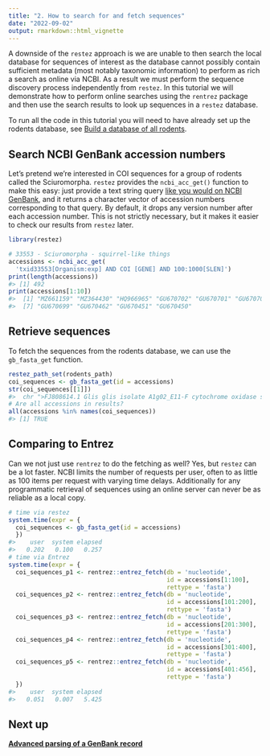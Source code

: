 ```yaml
---
title: "2. How to search for and fetch sequences"
date: "2022-09-02"
output: rmarkdown::html_vignette
---
```




A downside of the `restez` approach is we are unable to then search the local database for sequences of interest as the database cannot possibly contain sufficient metadata (most notably taxonomic information) to perform as rich a search as online via NCBI. As a result we must perform the sequence discovery process independently from `restez`. In this tutorial we will demonstrate how to perform online searches using the `rentrez` package and then use the search results to look up sequences in a `restez` database.

To run all the code in this tutorial you will need to have already set up the rodents database, see [Build a database of all rodents](https://ropensci.github.io/restez/articles/1_rodents.html).

## Search NCBI GenBank accession numbers

Let's pretend we're interested in COI sequences for a group of rodents called the Sciuromorpha. `restez` provides the `ncbi_acc_get()` function to make this easy: just provide a text string query [like you would on NCBI GenBank](https://www.ncbi.nlm.nih.gov/books/NBK49540/), and it returns a character vector of accession numbers corresponding to that query. By default, it drops any version number after each accession number. This is not strictly necessary, but it makes it easier to check our results from `restez` later.


```r
library(restez)

# 33553 - Sciuromorpha - squirrel-like things
accessions <- ncbi_acc_get(
  'txid33553[Organism:exp] AND COI [GENE] AND 100:1000[SLEN]')
print(length(accessions))
#> [1] 492
print(accessions[1:10])
#>  [1] "MZ661159" "MZ364430" "HQ966965" "GU670702" "GU670701" "GU670700"
#>  [7] "GU670699" "GU670462" "GU670451" "GU670450"
```

## Retrieve sequences

To fetch the sequences from the rodents database, we can use the `gb_fasta_get` function.



```r
restez_path_set(rodents_path)
coi_sequences <- gb_fasta_get(id = accessions)
str(coi_sequences[[1]])
#>  chr ">FJ808614.1 Glis glis isolate A1g02_E11-F cytochrome oxidase subunit I (COI) gene, partial cds; mitochondrial\n"| __truncated__
# Are all accessions in results?
all(accessions %in% names(coi_sequences))
#> [1] TRUE
```

## Comparing to Entrez

Can we not just use `rentrez` to do the fetching as well? Yes, but `restez` can be a lot faster. NCBI limits the number of requests per user, often to as little as 100 items per request with varying time delays. Additionally for any programmatic retrieval of sequences using an online server can never be as reliable as a local copy.


```r
# time via restez
system.time(expr = {
  coi_sequences <- gb_fasta_get(id = accessions)
  })
#>    user  system elapsed 
#>   0.202   0.100   0.257
# time via Entrez
system.time(expr = {
  coi_sequences_p1 <- rentrez::entrez_fetch(db = 'nucleotide',
                                            id = accessions[1:100],
                                            rettype = 'fasta')
  coi_sequences_p2 <- rentrez::entrez_fetch(db = 'nucleotide',
                                            id = accessions[101:200],
                                            rettype = 'fasta')
  coi_sequences_p3 <- rentrez::entrez_fetch(db = 'nucleotide',
                                            id = accessions[201:300],
                                            rettype = 'fasta')
  coi_sequences_p4 <- rentrez::entrez_fetch(db = 'nucleotide',
                                            id = accessions[301:400],
                                            rettype = 'fasta')
  coi_sequences_p5 <- rentrez::entrez_fetch(db = 'nucleotide',
                                            id = accessions[401:456],
                                            rettype = 'fasta')
  })
#>    user  system elapsed 
#>   0.051   0.007   5.425
```
<!-- Below is no longer relevant now that the size of sequences in the db has been limited.
## Missing

A user should know that if an ID cannot be found in the local database no error or warning is raised. This is why it can be good practice to test whether all the provided IDs are in the returned named vector. In this example, we can see that not all the accession IDs that were provided are in the returned `coi_sequences`. Why is that?


```r
# Are all accessions in results?
all(accessions %in% names(coi_sequences))
#> [1] TRUE
# .... no
```

This is because `restez` only downloads GenBank sequences, and these 'missing' sequence IDs are RefSeq sequences. GenBank, however, acts as the source database for RefSeq -- which is the case for other NCBI databases too -- and all the missing RefSeq sequences can also be found in GenBank under a different ID.

We can look up alternative IDs and test whether they are in our `accesssions` vector, so:


```r
(accessions[!accessions %in% names(coi_sequences)])
#> character(0)
# NC* refers to RefSeq sequences and are not available through restez
# The sequence exists in GB under a different id which we can find like so
smmry <- rentrez::entrez_summary(db = 'nucleotide', id = 'NC_027278')
# This ID does exist in our results.
(smmry$assemblyacc %in% accessions)
#> [1] FALSE
```
-->
## Next up

**[Advanced parsing of a GenBank record](https://docs.ropensci.org/restez/articles/3_parsing.html)**
